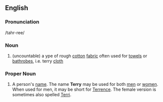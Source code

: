 ==English==
===Pronunciation===
/tahr-ree/

===Noun===
#(uncountable) a ype of rough [[cotton]] [[fabric]] often used for [[towel]]s or [[bathrobe]]s, i.e. terry [[cloth]]

===Proper Noun===
# A person's [[name]].  The name '''Terry''' may be used for both [[men]] or [[women]].  When used for men, it may be short for [[Terrence]].  The female version is sometimes also spelled [[Terri]].